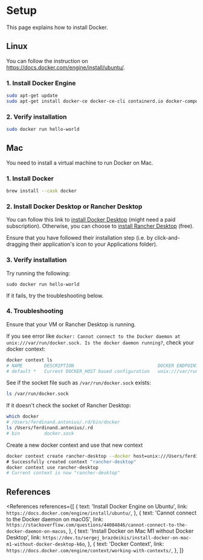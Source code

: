 
# Setup

This page explains how to install Docker.

## Linux

You can follow the instruction on https://docs.docker.com/engine/install/ubuntu/.

### 1. Install Docker Engine

```bash
sudo apt-get update
sudo apt-get install docker-ce docker-ce-cli containerd.io docker-compose-plugin
```

### 2. Verify installation

```bash
sudo docker run hello-world
```

## Mac

You need to install a virtual machine to run Docker on Mac.

### 1. Install Docker

```bash
brew install --cask docker
```

### 2. Install Docker Desktop or Rancher Desktop

You can follow this link to [install Docker Desktop](https://docs.docker.com/desktop/mac/install/) (might need a paid subscription). Otherwise, you can choose to [install Rancher Desktop](https://rancherdesktop.io/) (free).

Ensure that you have followed their installation step (i.e. by click-and-dragging their application's icon to your Applications folder).

### 3. Verify installation

Try running the following:

```
sudo docker run hello-world
```

If it fails, try the troubleshooting below.

### 4. Troubleshooting

Ensure that your VM or Rancher Desktop is running.

If you see error like `docker: Cannot connect to the Docker daemon at unix:///var/run/docker.sock. Is the docker daemon running?`, check your docker context:

```bash
docker context ls
# NAME        DESCRIPTION                               DOCKER ENDPOINT               KUBERNETES ENDPOINT                                                                       ORCHESTRATOR
# default *   Current DOCKER_HOST based configuration   unix:///var/run/docker.sock   https://6E4A4AC9E64703A206C54E673154A8C1.sk1.ap-southeast-1.eks.amazonaws.com (default)   swarm
```

See if the socket file such as `/var/run/docker.sock` exists:

```bash
ls /var/run/docker.sock
```

If it doesn't check the socket of Rancher Desktop:

```bash
which docker
# /Users/ferdinand.antonius/.rd/bin/docker
ls /Users/ferdinand.antonius/.rd
# bin         docker.sock
```

Create a new docker context and use that new context

```bash
docker context create rancher-desktop --docker host=unix:///Users/ferdinand.antonius/.rd/docker.sock\
# Successfully created context "rancher-desktop"
docker context use rancher-desktop
# Current context is now "rancher-desktop"
```

## References

<References
  references={[
    {
      text: 'Install Docker Engine on Ubuntu',
      link: `https://docs.docker.com/engine/install/ubuntu/`,
    },
    {
      text: 'Cannot connect to the Docker daemon on macOS',
      link: `https://stackoverflow.com/questions/44084846/cannot-connect-to-the-docker-daemon-on-macos`,
    },
    {
      text: 'Install Docker on Mac M1 without Docker Desktop',
      link: `https://dev.to/sergej_brazdeikis/install-docker-on-mac-m1-without-docker-desktop-k6o`,
    },
    {
      text: 'Docker Context',
      link: `https://docs.docker.com/engine/context/working-with-contexts/`,
    },
  ]}
></References>
